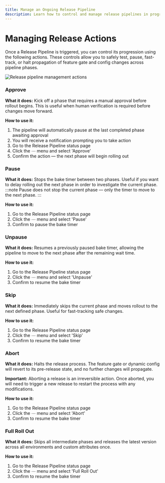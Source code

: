 ```yaml
---
title: Manage an Ongoing Release Pipeline
description: Learn how to control and manage release pipelines in progress using various actions like approve, pause, skip, and abort
---
```


# Managing Release Actions

Once a Release Pipeline is triggered, you can control its progression using the following actions. These controls allow you to safely test, pause, fast-track, or halt propagation of feature gate and config changes across pipeline phases.

<Frame>
  <img src="https://github.com/user-attachments/assets/519ecada-cce9-4b70-9492-62d21190a85a" alt="Release pipeline management actions" />
</Frame>

### Approve
**What it does:**
Kick off a phase that requires a manual approval before rollout begins. This is useful when human verification is required before changes move forward.

**How to use it:**
1. The pipeline will automatically pause at the last completed phase awaiting approval
2. You will receive a notification prompting you to take action
3. Go to the Release Pipeline status page
4. Click the ⋯ menu and select 'Approve'
5. Confirm the action — the next phase will begin rolling out

### Pause
**What it does:**
Stops the bake timer between two phases. Useful if you want to delay rolling out the next phase in order to investigate the current phase. 
:::note
Pause does not stop the current phase — only the timer to move to the next phase.
:::

**How to use it:**
1. Go to the Release Pipeline status page
2. Click the ⋯ menu and select 'Pause'
3. Confirm to pause the bake timer

### Unpause
**What it does:**
Resumes a previously paused bake timer, allowing the pipeline to move to the next phase after the remaining wait time.

**How to use it:**
1. Go to the Release Pipeline status page
2. Click the ⋯ menu and select 'Unpause'
3. Confirm to resume the bake timer

### Skip
**What it does:**
Immediately skips the current phase and moves rollout to the next defined phase. Useful for fast-tracking safe changes.

**How to use it:**
1. Go to the Release Pipeline status page
2. Click the ⋯ menu and select 'Skip'
3. Confirm to resume the bake timer

### Abort
**What it does:**
Halts the release process. The feature gate or dynamic config will revert to its pre-release state, and no further changes will propagate.

**Important:** Aborting a release is an irreversible action. Once aborted, you will need to trigger a new release to restart the process with any modifications.

**How to use it:**
1. Go to the Release Pipeline status page
2. Click the ⋯ menu and select 'Abort'
3. Confirm to resume the bake timer

### Full Roll Out
**What it does:**
Skips all intermediate phases and releases the latest version across all environments and custom attributes once.

**How to use it:**
1. Go to the Release Pipeline status page
2. Click the ⋯ menu and select 'Full Roll Out'
3. Confirm to resume the bake timer
